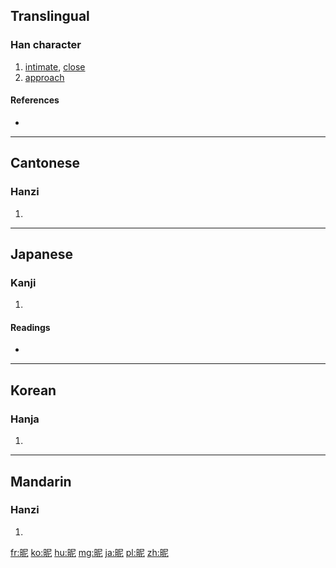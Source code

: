 ==Translingual==

===Han character===
{{Han char|rn=72|rad=日|as=05|sn=9|four=6701<sub>1</sub>|canj=日尸心 (ASP)}}

# [[intimate]], [[close]]
# [[approach]]

====References====
* {{Han ref|kx=0494.070|dkj=13866|dj=0858.130|hdz=21504.020|uh=6635|ud=26165|bh=CEEE|bd=52974}}

----

==Cantonese==

===Hanzi===
{{yue-hanzi|jyut=|y=nik1}}

# {{defn|lang=yue|sort=日05}}

----

==Japanese==

===Kanji===
{{ja-kanji|grade=|rs=日05}}

# {{defn|lang=ja|sort=日05}}

====Readings====
* {{ja-readings|on=[[じつ]] (jitsu), [[しょく]] (shoku)|kun=[[ちかずく]] (chikazuku)}}

----

==Korean==

===Hanja===
{{ko-hanja|hangeul=닐>일, 녜>예|eumhun=|rv=nil>il, nye>ye|mr=nil>il, nye>ye|y=nil>il, nyey>yey}}

# {{defn|lang=ko|sort=日05}}

----

==Mandarin==

===Hanzi===
{{cmn-hanzi|pin=[[nì]] ([[ni4]])|wg=ni<sup>4</sup>}}

# {{defn|lang=cmn|sort=日05}}

[[fr:昵]]
[[ko:昵]]
[[hu:昵]]
[[mg:昵]]
[[ja:昵]]
[[pl:昵]]
[[zh:昵]]
